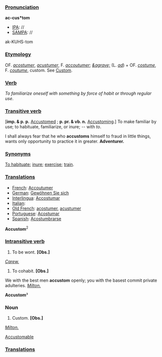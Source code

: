 ===[[Pronunciation]]===

'''ac-cus*tom'''
*[[IPA]]: //
*[[SAMPA]]: //
ak-KUHS-tom
===[[Etymology]]===

OF. ''[[acostumer]]'', ''[[acustumer]]'', F. ''[[accoutumer]]''; ''[[&agrave;]]'' (L. ''[[ad]]'') + OF. ''[[costume]]'', F. ''[[coutume]]'', custom. See [[Custom]].
===[[Verb]]===

''To familiarize oneself with something by force of habit or through regular use''. 

===[[Transitive verb]]===
['''imp. & p. p.''' [[Accustomed]] ; '''p. pr. & vb. n.''' [[Accustoming]].] 
To make familiar by use; to habituate, familiarize, or inure; -- with ''to''.

I shall always fear that he who '''accustoms''' himself to fraud in little things, wants only opportunity to practice it in greater.
'''Adventurer.'''

===[[Synonyms]]===

[[To habituate]]; [[inure]]; [[exercise]]; [[train]].
===[[Translations]]===
*[[French]]: [[Accoutumer]]
*[[German]]: [[Gewöhnen Sie sich]]
*[[Interlingua]]: [[Accostumar]]
*[[Italian]]: [[]]
*[[Old French]]: [[acostumer]], [[acustumer]]
*[[Portuguese]]: [[Acostumar]]
*[[Spanish]]: [[Acostumbrarse]]

'''Accustom'''<sup>2</sup>

===[[Intransitive verb]]===
#To be wont. '''[Obs.]'''
''[[Carew.]]''
#To cohabit. '''[Obs.]'''

We with the best men '''accustom''' openly; you with the basest commit private adulteries.
''[[Milton.]]''

'''Accustom'''&sup3;

===Noun===
#Custom. '''[Obs.]'''

''[[Milton.]]''

[[Accustomable]]

===[[Translations]]===